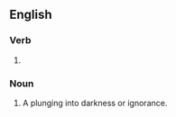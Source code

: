 ==English==

===Verb===
{{head|en|verb form}}

# {{present participle of|en|benight|nocat=1}}

===Noun===
{{en-noun}}

# A plunging into darkness or ignorance.